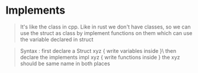 # Implements

> It's like the class in cpp. Like in rust we don't have classes, so we can use the struct as class by implement functions on them which can use the variable declared in struct

> Syntax : first declare a Struct xyz \{ write variables inside }\ then declare the implements impl xyz \{ write functions inside } the xyz should be same name in both places